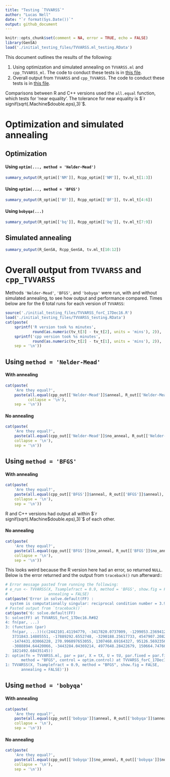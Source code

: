 ```yaml
---
title: "Testing `TVVARSS`"
author: "Lucas Nell"
date: "`r format(Sys.Date())`"
output: github_document
---
```


```r
knitr::opts_chunk$set(comment = NA, error = TRUE, echo = FALSE)
library(GenSA)
load('./initial_testing_files/TVVARSS.ml_testing.RData')
```


This document outlines the results of the following:

1. Using optimization and simulated annealing on `TVVARSS.ml` and `cpp_TVVARSS_ml`. The
code to conduct these tests is in 
[this file](./initial_testing_files/TVVARSS.ml_testing.R).
2. Overall output from `TVVARSS` and `cpp_TVVARSS`. The
code to conduct these tests is in 
[this file](./initial_testing_files/TVVARSS_testing.R).

Comparisons between R and C++ versions used the `all.equal` function, which tests for
'near equality'. The tolerance for near equality is 
$`r signif(sqrt(.Machine$double.eps),3)`$.


# Optimization and simulated annealing

## Optimization

#### Using `optim(..., method = 'Nelder-Mead')`

```r
summary_output(R_optim[['NM']], Rcpp_optim[['NM']], tv.ml_t[1:3])
```


#### Using `optim(..., method = 'BFGS')`

```r
summary_output(R_optim[['BF']], Rcpp_optim[['BF']], tv.ml_t[4:6])
```


#### Using `bobyqa(...)`

```r
summary_output(R_optim[['bq']], Rcpp_optim[['bq']], tv.ml_t[7:9])
```


## Simulated annealing

```r
summary_output(R_GenSA, Rcpp_GenSA, tv.ml_t[10:12])
```



# Overall output from `TVVARSS` and `cpp_TVVARSS`

Methods `'Nelder-Mead'`, `'BFGS'`, and `'bobyqa'` were run, with and without simulated
annealing, to see how output and performance compared. 
Times below are for the 6 total runs for each version of `TVVARSS`:

```r
source('./initial_testing_files/TVVARSS_forC_17Dec16.R')
load('./initial_testing_files/TVVARSS_testing.RData')
cat(paste(
    sprintf('R version took %s minutes',
            round(as.numeric(tv_t[3] - tv_t[2], units = 'mins'), 2)),
    sprintf('cpp version took %s minutes',
            round(as.numeric(tv_t[2] - tv_t[1], units = 'mins'), 2)),
    sep = '\n'))
```


## Using `method = 'Nelder-Mead'`
#### With annealing
```r
cat(paste(
    'Are they equal?',
    paste(all.equal(cpp_out[['Nelder-Mead']]$anneal, R_out[['Nelder-Mead']]$anneal),
          collapse = '\n'),
    sep = '\n'))
```
#### No annealing
```r
cat(paste(
    'Are they equal?',
    paste(all.equal(cpp_out[['Nelder-Mead']]$no_anneal, R_out[['Nelder-Mead']]$no_anneal),
    collapse = '\n'),
    sep = '\n'))
```


## Using `method = 'BFGS'`
#### With annealing

```r
cat(paste(
    'Are they equal?',
    paste(all.equal(cpp_out[['BFGS']]$anneal, R_out[['BFGS']]$anneal),
    collapse = '\n'),
    sep = '\n'))
```
R and C++ versions had output all within $`r signif(sqrt(.Machine$double.eps),3)`$
of each other.

#### No annealing
```r
cat(paste(
    'Are they equal?',
    paste(all.equal(cpp_out[['BFGS']]$no_anneal, R_out[['BFGS']]$no_anneal),
    collapse = '\n'),
    sep = '\n'))
```
This looks weird because the R version here had an error, so returned `NULL`.
Below is the error returned and the output from `traceback()` run afterward::
```r
# Error message pasted from running the following:
# e_run <- TVVARSS(X, Tsamplefract = 0.9, method = 'BFGS', show.fig = FALSE, 
#                  annealing = FALSE)
cat(paste('Error in solve.default(FF) : 
  system is computationally singular: reciprocal condition number = 3.97576e-17\n\n'))
# Pasted output from `traceback()`
cat(paste('6: solve.default(FF)
5: solve(FF) at TVVARSS_forC_17Dec16.R#82
4: fn(par, ...)
3: (function (par) 
   fn(par, ...))(c(2442101.41194779, -3417820.0737009, -1299053.23694122, 
   3731843.14805551, -17889292.6552748, -3290188.25617733, 4547907.20822766, 
   -1474431.03066228, 270.996097653055, 1307468.69164327, 95126.5692356095, 
   -3088894.64420066, -3443284.04369214, 4977648.28422679, 150664.747666296, 
   1821492.68435145))
2: optim(fn = TVVARSS.ml, par = par, X = tX, U = tU, par.fixed = par.fixed, 
       method = "BFGS", control = optim.control) at TVVARSS_forC_17Dec16.R#420
1: TVVARSS(X, Tsamplefract = 0.9, method = "BFGS", show.fig = FALSE, 
       annealing = FALSE)'))
```


## Using `method = 'bobyqa'`
#### With annealing
```r
cat(paste(
    'Are they equal?',
    paste(all.equal(cpp_out[['bobyqa']]$anneal, R_out[['bobyqa']]$anneal),
    collapse = '\n'),
    sep = '\n'))
```
#### No annealing
```r
cat(paste(
    'Are they equal?',
    paste(all.equal(cpp_out[['bobyqa']]$no_anneal, R_out[['bobyqa']]$no_anneal),
    collapse = '\n'),
    sep = '\n'))
```




